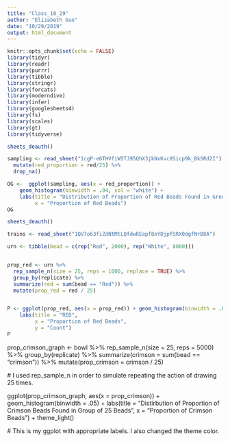 ```yaml
---
title: "Class_10_29"
author: "Elizabeth Guo"
date: "10/29/2019"
output: html_document
---
```


```r
knitr::opts_chunk$set(echo = FALSE)
library(tidyr)
library(readr)
library(purrr)
library(tibble)
library(stringr)
library(forcats)
library(moderndive)
library(infer)
library(googlesheets4)
library(fs)
library(scales)
library(gt)
library(tidyverse)
```


```r
sheets_deauth()

sampling <- read_sheet("1cgP-e6THVfiW5TJ95QhX3jkNxKvc8Sicp9k_BkSRd2I") %>% 
  mutate(red_proportion = red/25) %>% 
  drop_na()

OG <-  ggplot(sampling, aes(x = red_proportion)) +
    geom_histogram(binwidth = .04, col = "white") + 
    labs(title = "Distribution of Proportion of Red Beads Found in Group of 25 Beads", 
         x = "Proportion of Red Beads") 
OG
```


```r
sheets_deauth()

trains <- read_sheet("1QV7o63fiZdNtMtLQfdwREapf8eYDjpfSRX0dgfNrB8A")
```

```r
urn <- tibble(bead = c(rep("Red", 2000), rep("White", 8000)))


prop_red <- urn %>%
  rep_sample_n(size = 25, reps = 1000, replace = TRUE) %>% 
  group_by(replicate) %>% 
  summarize(red = sum(bead == "Red")) %>% 
  mutate(prop_red = red / 25)


P <- ggplot(prop_red, aes(x = prop_red)) + geom_histogram(binwidth = .04, col = "white") + 
    labs(title = "RED",
         x = "Proportion of Red Beads",
         y = "Count")
P
```

prop_crimson_graph <- bowl %>%
  rep_sample_n(size = 25, reps = 5000) %>% 
  group_by(replicate) %>% 
  summarize(crimson = sum(bead == "crimson")) %>% 
  mutate(prop_crimson = crimson / 25)

  # I used rep_sample_n in order to simulate repeating the action of drawing 25 times. 

  ggplot(prop_crimson_graph, aes(x = prop_crimson)) + geom_histogram(binwidth = .05) + 
    labs(title = "Distirbution of Proportion of Crimson Beads Found in Group of 25 Beads",
         x = "Proportion of Crimson Beads") +
    theme_light()
  
  # This is my ggplot with appropriate labels. I also changed the theme color. 




